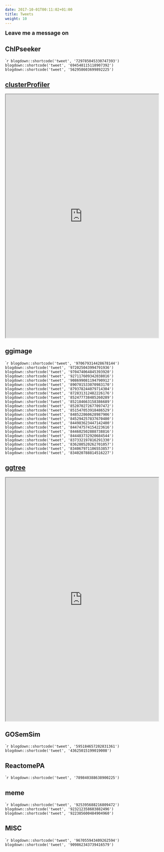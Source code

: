 ```yaml
---
date: 2017-10-01T00:11:02+01:00
title: Tweets
weight: 10
---
```



<link rel="stylesheet" href="https://guangchuangyu.github.io/css/font-awesome.min.css">

<font size="4">**Leave me a message on <a href="https://twitter.com/guangchuangyu"><i class="fa fa-twitter fa-lg"></i></a>**</font>


## ChIPseeker

````r
blogdown::shortcode('tweet', '729785045330747393')
blogdown::shortcode('tweet', '694548115118907392')
blogdown::shortcode('tweet', '562958603699892225')
```

## [clusterProfiler](https://guangchuangyu.github.io/software/clusterProfiler/tweets/)


<iframe src="https://guangchuangyu.github.io/software/clusterProfiler/tweets/"
width="100%" height="800"></iframe>


## ggimage

````r
blogdown::shortcode('tweet', '970679314428678144')
blogdown::shortcode('tweet', '972025043994791936')
blogdown::shortcode('tweet', '970474064845393920')
blogdown::shortcode('tweet', '927117609342038016')
blogdown::shortcode('tweet', '908699081194790912')
blogdown::shortcode('tweet', '890701533070983170')
blogdown::shortcode('tweet', '879378244079714304')
blogdown::shortcode('tweet', '872831312482226176')
blogdown::shortcode('tweet', '852477738485260289')
blogdown::shortcode('tweet', '852184663158386689')
blogdown::shortcode('tweet', '852070272677097472')
blogdown::shortcode('tweet', '851547053918486529')
blogdown::shortcode('tweet', '848522860628987906')
blogdown::shortcode('tweet', '845294257837670400')
blogdown::shortcode('tweet', '844983623447142400')
blogdown::shortcode('tweet', '844747574154223616')
blogdown::shortcode('tweet', '844602502888738816')
blogdown::shortcode('tweet', '844483732920684544')
blogdown::shortcode('tweet', '837332197816291330')
blogdown::shortcode('tweet', '836280520262701057')
blogdown::shortcode('tweet', '834067971106553857')
blogdown::shortcode('tweet', '834020788814516227')
```

## [ggtree](https://guangchuangyu.github.io/software/ggtree/tweets/)


<iframe src="https://guangchuangyu.github.io/software/ggtree/tweets/"
width="100%" height="800"></iframe>


## GOSemSim

````r
blogdown::shortcode('tweet', '595184657202831361')
blogdown::shortcode('tweet', '43625015199019008')
```

## ReactomePA

````r
blogdown::shortcode('tweet', '789840388638900225')
```

## meme

````r
blogdown::shortcode('tweet', '925395688216809472')
blogdown::shortcode('tweet', '923212358603882496')
blogdown::shortcode('tweet', '922385600484904960')
```

## MISC

````r
blogdown::shortcode('tweet', '967055943409262594')
blogdown::shortcode('tweet', '909862343739416579')
```
